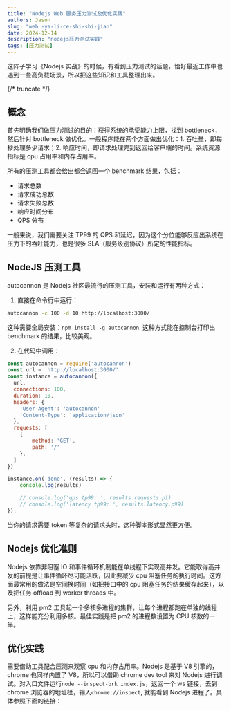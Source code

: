 ```yaml
---
title: "Nodejs Web 服务压力测试及优化实践"
authors: Jason
slug: "web -ya-li-ce-shi-shi-jian"
date: 2024-12-14
description: "nodejs压力测试实践"
tags: [压力测试]
---
```



这阵子学习《Nodejs 实战》的时候，有看到压力测试的话题，恰好最近工作中也遇到一些高负载场景，所以把这些知识和工具整理出来。

{/* truncate */}

## 概念

<!-- socket 会消耗文件句柄，每个连接会消耗一些内存，所以你需要研究怎么调整内核参数，还有你如果在同一台机器上跑服务和测试，客户端会消耗端口号， -->

首先明确我们做压力测试的目的：获得系统的承受能力上限，找到 bottleneck，然后针对 bottleneck 做优化。一般程序能在两个方面做出优化：1. 吞吐量，即每秒处理多少请求；2. 响应时间，即请求处理完到返回给客户端的时间。系统资源指标是 cpu 占用率和内存占用率。

所有的压测工具都会给出都会返回一个 benchmark 结果，包括：

- 请求总数
- 请求成功总数
- 请求失败总数
- 响应时间分布
- QPS 分布

一般来说，我们需要关注 TP99 的 QPS 和延迟，因为这个分位能够反应出系统在压力下的吞吐能力，也是很多 SLA（服务级别协议）所定的性能指标。

## NodeJS 压测工具

autocannon 是 Nodejs 社区最流行的压测工具，安装和运行有两种方式：

1. 直接在命令行中运行：

```bash
autocannon -c 100 -d 10 http://localhost:3000/
```

这种需要全局安装：`npm install -g autocannon`. 这种方式能在控制台打印出 benchmark 的结果，比较美观。

2. 在代码中调用：

```javascript
const autocannon = require('autocannon')
const url = 'http://localhost:3000/'
const instance = autocannon({
  url,
  connections: 100,
  duration: 10,
  headers: {
    'User-Agent': 'autocannon'
    'Content-Type': 'application/json'
  },
  requests: [
    {
        method: 'GET',
        path: '/'
    },
  ]
})

instance.on('done', (results) => {
    console.log(results)

    // console.log('qps tp99: ', results.requests.p1)
    // console.log('latency tp99: ', results.latency.p99)
});
```

当你的请求需要 token 等复杂的请求头时，这种脚本形式显然更方便。

## Nodejs 优化准则

Nodejs 依靠非阻塞 IO 和事件循环机制能在单线程下实现高并发。它能取得高并发的前提是让事件循环尽可能活跃，因此要减少 cpu 阻塞任务的执行时间。这方面最常用的做法是空间换时间（如把接口中的 cpu 阻塞任务的结果缓存起来），以及把任务 offload 到 worker threads 中。

另外，利用 pm2 工具起一个多核多进程的集群，让每个进程都跑在单独的线程上，这样能充分利用多核。最佳实践是把 pm2 的进程数设置为 CPU 核数的一半。

## 优化实践

需要借助工具配合压测来观察 cpu 和内存占用率。Nodejs 是基于 V8 引擎的，chrome 也同样内置了 V8，所以可以借助 chrome dev tool 来对 Nodejs 进行调试。对入口文件运行`node --inspect-brk index.js`，返回一个 ws 链接，去到 chrome 浏览器的地址栏，输入`chrome://inspect`, 就能看到 Nodejs 进程了。具体参照下面的链接：

<LinkCard
  title="NodeJs进阶开发、性能优化指南"
  link="https://juejin.cn/post/7095354780079357966?from=search-suggest#heading-4"
/>
